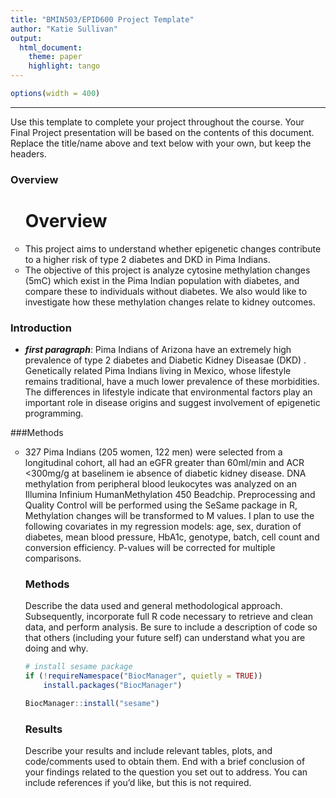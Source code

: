 ```yaml
---
title: "BMIN503/EPID600 Project Template"
author: "Katie Sullivan"
output: 
  html_document:
    theme: paper 
    highlight: tango
---
```

```r
options(width = 400)
```  
***
Use this template to complete your project throughout the course. Your Final Project presentation will be based on the contents of this document. Replace the title/name above and text below with your own, but keep the headers.

### Overview
<ul style="list-style-type:circle">
# Overview
<li> This project aims to understand whether epigenetic changes contribute to a higher risk of type 2 diabetes and DKD in Pima Indians.</li>
<li> The objective of this project is analyze cytosine methylation changes (5mC) which exist in the Pima Indian population with diabetes, and compare these to individuals without diabetes. We also would like to investigate how these methylation changes relate to kidney outcomes. </li>
</ul> 

### Introduction
+ ***first paragraph***:  Pima Indians of Arizona have an extremely high prevalence of type 2 diabetes and Diabetic Kidney Diseasae (DKD) . Genetically related Pima Indians living in Mexico, whose lifestyle remains traditional, have a much lower prevalence of these morbidities. The differences in lifestyle indicate that environmental factors play an important role in disease origins and suggest involvement of epigenetic programming.

###Methods
<ul style="list-style-type:circle">
<li> 327 Pima Indians (205 women, 122 men) were selected from a longitudinal cohort, all had an eGFR greater than 60ml/min and ACR <300mg/g at baselinem ie absence of diabetic kidney disease. DNA methylation from peripheral blood leukocytes was analyzed on an Illumina Infinium HumanMethylation 450 Beadchip. Preprocessing and Quality Control will be performed using the SeSame package in R, Methylation changes will be transformed to M values. I plan to use the following covariates in my regression models: age, sex, duration of diabetes, mean blood pressure, HbA1c, genotype, batch, cell count and conversion efficiency. P-values will be corrected for multiple comparisons.




### Methods
Describe the data used and general methodological approach. Subsequently, incorporate full R code necessary to retrieve and clean data, and perform analysis. Be sure to include a description of code so that others (including your future self) can understand what you are doing and why. 
                                                                                                                                            
```r
                                                                                                                                            
# install sesame package
if (!requireNamespace("BiocManager", quietly = TRUE))
    install.packages("BiocManager")

BiocManager::install("sesame")

```                                                                                                                                           

                                                                                                                                           
                                                                                                                                            


### Results
Describe your results and include relevant tables, plots, and code/comments used to obtain them. End with a brief conclusion of your findings related to the question you set out to address. You can include references if you'd like, but this is not required.
